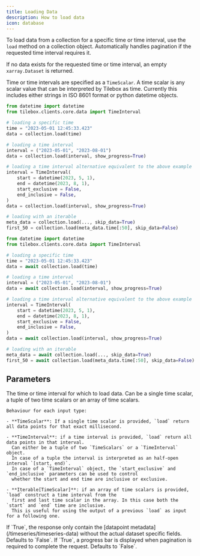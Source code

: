 ```yaml
---
title: Loading Data
description: How to load data
icon: database
---
```


To load data from a collection for a specific time or time interval, use the `load` method on a collection object.
Automatically handles pagination if the requested time interval requires it.

If no data exists for the requested time or time interval, an empty `xarray.Dataset` is returned.

Time or time intervals are specified as a `TimeScalar`. A time scalar is any scalar value that can be interpreted by
Tilebox as time. Currently this includes either strings in ISO 8601 format or python datetime objects.

<RequestExample>

```python Python (Sync)
from datetime import datetime
from tilebox.clients.core.data import TimeInterval

# loading a specific time
time = "2023-05-01 12:45:33.423"
data = collection.load(time)

# loading a time interval
interval = ("2023-05-01", "2023-08-01")
data = collection.load(interval, show_progress=True)

# loading a time interval alternative equivalent to the above example
interval = TimeInterval(
    start = datetime(2023, 5, 1),
    end = datetime(2023, 8, 1),
    start_exclusive = False,
    end_inclusive = False,
)
data = collection.load(interval, show_progress=True)

# loading with an iterable
meta_data = collection.load(..., skip_data=True)
first_50 = collection.load(meta_data.time[:50], skip_data=False)
```

```python Python (Async)
from datetime import datetime
from tilebox.clients.core.data import TimeInterval

# loading a specific time
time = "2023-05-01 12:45:33.423"
data = await collection.load(time)

# loading a time interval
interval = ("2023-05-01", "2023-08-01")
data = await collection.load(interval, show_progress=True)

# loading a time interval alternative equivalent to the above example
interval = TimeInterval(
    start = datetime(2023, 5, 1),
    end = datetime(2023, 8, 1),
    start_exclusive = False,
    end_inclusive = False,
)
data = await collection.load(interval, show_progress=True)

# loading with an iterable
meta_data = await collection.load(..., skip_data=True)
first_50 = await collection.load(meta_data.time[:50], skip_data=False)
```

</RequestExample>

## Parameters

<ParamField path="time_or_interval" type="TimeScalar | TimeInterval | Iterable[TimeScalar]">
    The time or time interval for which to load data. Can be a single time scalar, a tuple of two time scalars or an array of time scalars.

    Behaviour for each input type:

    - **TimeScalar**: If a single time scalar is provided, `load` return all data points for that exact millisecond.

    - **TimeInterval**: if a time interval is provided, `load` return all data points in that interval.
      Can either be a tuple of two `TimeScalars` or a `TimeInterval` object.
      In case of a tuple the interval is interpreted as an half-open interval `[start, end)`.
      In case of a `TimeInterval` object, the `start_exclusive` and `end_inclusive` parameters can be used to control
      whether the start and end time are inclusive or exclusive.

    - **Iterable[TimeScalar]**: if an array of time scalars is provided, `load` construct a time interval from the
      first and last time scalar in the array. In this case both the `start` and `end` time are inclusive.
      This is useful for using the output of a previous `load` as input for a following one.

</ParamField>

<ParamField path="skip_data" type="bool">
  If `True`, the response only contain the [datapoint metadata](/timeseries/timeseries-data) without the actual dataset
  specific fields. Defaults to `False`.
</ParamField>

<ParamField path="show_progress" type="bool">
  If `True`, a progress bar is displayed when pagination is required to complete the request. Defaults to `False`.
</ParamField>
